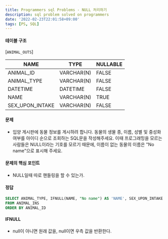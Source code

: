 ```yaml
---
title: Programmers sql Problems - NULL 처리하기
description: sql problem solved on programmers
date: '2022-02-23T22:01:58+09:00'
tags: [PS, SQL]
---
```


#### 테이블 구조

[`ANIMAL_OUTS`]

| **NAME** | **TYPE** | **NULLABLE** |
| -------- | -------- | -------------|
| ANIMAL_ID | VARCHAR(N) | FALSE |
| ANIMAL_TYPE | VARCHAR(N) | FALSE |
| DATETIME | DATETIME | FALSE |
| NAME | VARCHAR(N) | TRUE |
| SEX_UPON_INTAKE | VARCHAR(N) | FALSE |


#### 문제
- 입양 게시판에 동물 정보를 게시하려 합니다. 동물의 생물 종, 이름, 성별 및 중성화 여부를 아이디 순으로 조회하는 SQL문을 작성해주세요. 이때 프로그래밍을 모르는 사람들은 NULL이라는 기호를 모르기 때문에, 이름이 없는 동물의 이름은 "No name"으로 표시해 주세요.

#### 문제의 핵심 포인트
- NULL일때 따로 핸들링을 할 수 있는가.

#### 정답
```sql
SELECT ANIMAL_TYPE, IFNULL(NAME, "No name") AS 'NAME', SEX_UPON_INTAKE
FROM ANIMAL_INS
ORDER BY ANIMAL_ID
```

#### IFNULL
- null이 아니면 원래 값을, null이면 우측 값을 반환한다.
